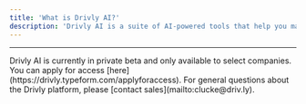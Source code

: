 ```yaml
---
title: 'What is Drivly AI?'
description: 'Drivly AI is a suite of AI-powered tools that help you make better decisions in the automotive industry.'
---
```



<HeroContent withGrid>
  <AiHero />
</HeroContent>

---

<Info>
  Drivly AI is currently in private beta and only available to select companies. You can apply for
  access [here](https://drivly.typeform.com/applyforaccess). For general questions about the Drivly
  platform, please [contact sales](mailto:clucke@driv.ly).
</Info>
